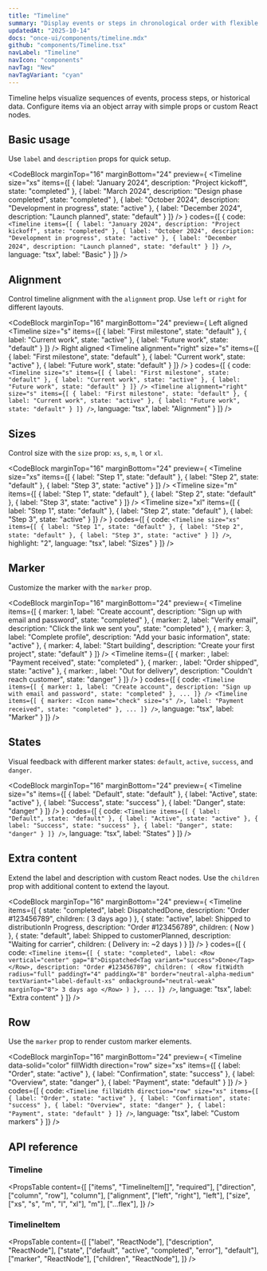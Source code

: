 ```yaml
---
title: "Timeline"
summary: "Display events or steps in chronological order with flexible layouts and states."
updatedAt: "2025-10-14"
docs: "once-ui/components/timeline.mdx"
github: "components/Timeline.tsx"
navLabel: "Timeline"
navIcon: "components"
navTag: "New"
navTagVariant: "cyan"
---
```


Timeline helps visualize sequences of events, process steps, or historical data. Configure items via an object array with simple props or custom React nodes.

## Basic usage

Use `label` and `description` props for quick setup.

<CodeBlock
  marginTop="16"
  marginBottom="24"
  preview={
    <Timeline
      size="xs"
      items={[
        {
          label: "January 2024",
          description: "Project kickoff",
          state: "completed"
        },
        {
          label: "March 2024",
          description: "Design phase completed",
          state: "completed"
        },
        {
          label: "October 2024",
          description: "Development in progress",
          state: "active"
        },
        {
          label: "December 2024",
          description: "Launch planned",
          state: "default"
        }
      ]}
    />
  }
  codes={[
    {
      code:
`<Timeline
    items={[
      {
        label: "January 2024",
        description: "Project kickoff",
        state: "completed"
      },
      {
        label: "October 2024",
        description: "Development in progress",
        state: "active"
      },
      {
        label: "December 2024",
        description: "Launch planned",
        state: "default"
      }
    ]}
/>`,
      language: "tsx",
      label: "Basic"
    }
  ]}
/>

## Alignment

Control timeline alignment with the `alignment` prop. Use `left` or `right` for different layouts.

<CodeBlock
  marginTop="16"
  marginBottom="24"
  preview={
    <Row fillWidth horizontal="between" gap="32" wrap>
      <Column gap="8">
        <Text variant="label-default-s" onBackground="neutral-weak">Left aligned</Text>
        <Timeline
          size="s"
          items={[
            { label: "First milestone", state: "default" },
            { label: "Current work", state: "active" },
            { label: "Future work", state: "default" }
          ]}
        />
      </Column>
      <Column gap="8" horizontal="end">
        <Text variant="label-default-s" onBackground="neutral-weak">Right aligned</Text>
        <Timeline
          alignment="right"
          size="s"
          items={[
            { label: "First milestone", state: "default" },
            { label: "Current work", state: "active" },
            { label: "Future work", state: "default" }
          ]}
        />
      </Column>
    </Row>
  }
  codes={[
    {
      code:
`<Timeline
    size="s"
    items={[
      { label: "First milestone", state: "default" },
      { label: "Current work", state: "active" },
      { label: "Future work", state: "default" }
    ]}
/>
<Timeline
    alignment="right"
    size="s"
    items={[
      { label: "First milestone", state: "default" },
      { label: "Current work", state: "active" },
      { label: "Future work", state: "default" }
    ]}
/>`,
      language: "tsx",
      label: "Alignment"
    }
  ]}
/>

## Sizes

Control size with the `size` prop: `xs`, `s`, `m`, `l` or `xl`.

<CodeBlock
  marginTop="16"
  marginBottom="24"
  preview={
    <Row fillWidth horizontal="between" gap="24" wrap>
      <Timeline
        size="xs"
        items={[
          {
            label: "Step 1",
            state: "default"
          },
          {
            label: "Step 2",
            state: "default"
          },
          {
            label: "Step 3",
            state: "active"
          }
        ]}
      />
      <Timeline
        size="m"
        items={[
          {
            label: "Step 1",
            state: "default"
          },
          {
            label: "Step 2",
            state: "default"
          },
          {
            label: "Step 3",
            state: "active"
          }
        ]}
      />
      <Timeline
        size="xl"
        items={[
          {
            label: "Step 1",
            state: "default"
          },
          {
            label: "Step 2",
            state: "default"
          },
          {
            label: "Step 3",
            state: "active"
          }
        ]}
      />
    </Row>
  }
  codes={[
    {
      code:
`<Timeline
    size="xs"
    items={[
      {
        label: "Step 1",
        state: "default"
      },
      {
        label: "Step 2",
        state: "default"
      },
      {
        label: "Step 3",
        state: "active"
      }
    ]}
/>`,
      highlight: "2",
      language: "tsx",
      label: "Sizes"
    }
  ]}
/>

## Marker

Customize the marker with the `marker` prop.

<CodeBlock
  marginTop="16"
  marginBottom="24"
  preview={
    <Row fillWidth horizontal="between" gap="24" wrap>
      <Timeline
        items={[
          {
            marker: 1,
            label: "Create account",
            description: "Sign up with email and password",
            state: "completed"
          },
          {
            marker: 2,
            label: "Verify email",
            description: "Click the link we sent you",
            state: "completed"
          },
          {
            marker: 3,
            label: "Complete profile",
            description: "Add your basic information",
            state: "active"
          },
          {
            marker: 4,
            label: "Start building",
            description: "Create your first project",
            state: "default"
          }
        ]}
      />
      <Timeline
        items={[
          {
            marker: <Icon name="check" size="s" />,
            label: "Payment received",
            state: "completed"
          },
          {
            marker: <Icon name="truck" size="s" />,
            label: "Order shipped",
            state: "active"
          },
          {
            marker: <Icon name="close" size="s" />,
            label: "Out for delivery",
            description: "Couldn't reach customer",
            state: "danger"
          }
        ]}
      />
    </Row>
  }
  codes={[
    {
      code:
`<Timeline
    items={[
      {
        marker: 1,
        label: "Create account",
        description: "Sign up with email and password",
        state: "completed"
      },
      ...
    ]}
/>
<Timeline
    items={[
      {
        marker: <Icon name="check" size="s" />,
        label: "Payment received",
        state: "completed"
      },
      ...
    ]}
/>`,
      language: "tsx",
      label: "Marker"
    }
  ]}
/>

## States

Visual feedback with different marker states: `default`, `active`, `success`, and `danger`.

<CodeBlock
  marginTop="16"
  marginBottom="24"
  preview={
    <Row gap="24" wrap>
      <Timeline
        size="s"
        items={[
          { label: "Default", state: "default" },
          { label: "Active", state: "active" },
          { label: "Success", state: "success" },
          { label: "Danger", state: "danger" }
        ]}
      />
    </Row>
  }
  codes={[
    {
      code:
`<Timeline
    items={[
      { label: "Default", state: "default" },
      { label: "Active", state: "active" },
      { label: "Success", state: "success" },
      { label: "Danger", state: "danger" }
    ]}
/>`,
      language: "tsx",
      label: "States"
    }
  ]}
/>

## Extra content

Extend the label and description with custom React nodes. Use the `children` prop with additional content to extend the layout.

<CodeBlock
  marginTop="16"
  marginBottom="24"
  preview={
    <Timeline
      items={[
        {
          state: "completed",
          label: <Row vertical="center" gap="8">Dispatched<Tag variant="success">Done</Tag></Row>,
          description: "Order #123456789",
          children: (
            <Row fitWidth radius="full" paddingY="4" paddingX="8" border="neutral-alpha-medium" textVariant="label-default-xs" onBackground="neutral-weak" marginTop="8">
              3 days ago
            </Row>
          )
        },
        {
          state: "active",
          label: <Row vertical="center" gap="8">Shipped to distribution<Tag variant="brand">In Progress</Tag></Row>,
          description: "Order #123456789",
          children: (
            <Row fitWidth radius="full" paddingY="4" paddingX="8" border="neutral-alpha-medium" textVariant="label-default-xs" onBackground="neutral-weak" marginTop="8">
              Now
            </Row>
          )
        },
        {
          state: "default",
          label: <Row vertical="center" gap="8">Shipped to customer<Tag variant="neutral">Planned</Tag></Row>,
          description: "Waiting for carrier",
          children: (
            <Row fitWidth radius="full" paddingY="4" paddingX="8" border="neutral-alpha-medium" textVariant="label-default-xs" onBackground="neutral-weak" marginTop="8">
              Delivery in: ~2 days
            </Row>
          )
        }
      ]}
    />
  }
  codes={[
    {
      code:
`<Timeline
    items={[
      {
        state: "completed",
        label: <Row vertical="center" gap="8">Dispatched<Tag variant="success">Done</Tag></Row>,
        description: "Order #123456789",
        children: (
          <Row fitWidth radius="full" paddingY="4" paddingX="8" border="neutral-alpha-medium" textVariant="label-default-xs" onBackground="neutral-weak" marginTop="8">
            3 days ago
          </Row>
        )
      },
      ...
    ]}
/>`,
      language: "tsx",
      label: "Extra content"
    }
  ]}
/>

## Row

Use the `marker` prop to render custom marker elements.

<CodeBlock
  marginTop="16"
  marginBottom="24"
  preview={
    <Timeline
      data-solid="color"
      fillWidth
      direction="row"
      size="xs"
      items={[
        {
          label: "Order",
          state: "active"
        },
        {
          label: "Confirmation",
          state: "success"
        },
        {
          label: "Overview",
          state: "danger"
        },
        {
          label: "Payment",
          state: "default"
        }
      ]}
    />
  }
  codes={[
    {
      code:
`<Timeline
    fillWidth
    direction="row"
    size="xs"
    items={[
      {
        label: "Order",
        state: "active"
      },
      {
        label: "Confirmation",
        state: "success"
      },
      {
        label: "Overview",
        state: "danger"
      },
      {
        label: "Payment",
        state: "default"
      }
    ]}
/>`,
      language: "tsx",
      label: "Custom markers"
    }
  ]}
/>

## API reference

### Timeline
<PropsTable
  content={[
    ["items", "TimelineItem[]", "required"],
    ["direction", ["column", "row"], "column"],
    ["alignment", ["left", "right"], "left"],
    ["size", ["xs", "s", "m", "l", "xl"], "m"],
    ["...flex"],
  ]}
/>

### TimelineItem
<PropsTable
  content={[
    ["label", "ReactNode"],
    ["description", "ReactNode"],
    ["state", ["default", "active", "completed", "error"], "default"],
    ["marker", "ReactNode"],
    ["children", "ReactNode"],
  ]}
/>
